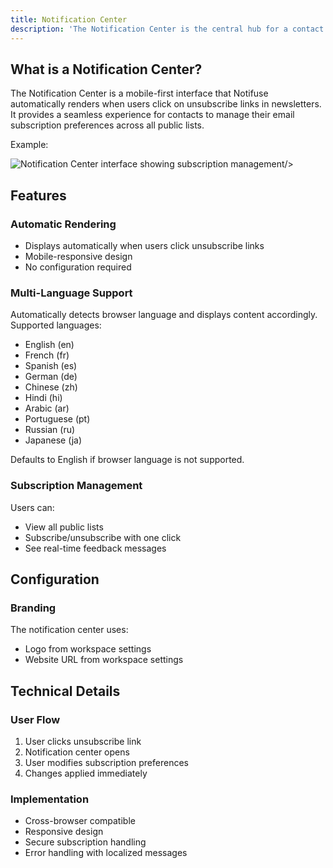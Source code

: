 ```yaml
---
title: Notification Center
description: 'The Notification Center is the central hub for a contact to manage its notifications, subscriptions, and preferences.'
---
```


## What is a Notification Center?

The Notification Center is a mobile-first interface that Notifuse automatically renders when users click on unsubscribe links in newsletters. It provides a seamless experience for contacts to manage their email subscription preferences across all public lists.

Example:

<Frame>
  <img
    src="/images/phone_notification_center_left.png"
    alt="Notification Center interface showing subscription management"

/>

</Frame>

## Features

### Automatic Rendering

- Displays automatically when users click unsubscribe links
- Mobile-responsive design
- No configuration required

### Multi-Language Support

Automatically detects browser language and displays content accordingly. Supported languages:

- English (en)
- French (fr)
- Spanish (es)
- German (de)
- Chinese (zh)
- Hindi (hi)
- Arabic (ar)
- Portuguese (pt)
- Russian (ru)
- Japanese (ja)

Defaults to English if browser language is not supported.

### Subscription Management

Users can:

- View all public lists
- Subscribe/unsubscribe with one click
- See real-time feedback messages

## Configuration

### Branding

The notification center uses:

- Logo from workspace settings
- Website URL from workspace settings

## Technical Details

### User Flow

1. User clicks unsubscribe link
2. Notification center opens
3. User modifies subscription preferences
4. Changes applied immediately

### Implementation

- Cross-browser compatible
- Responsive design
- Secure subscription handling
- Error handling with localized messages
